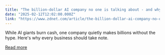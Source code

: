 ```yaml
---
title: "The billion-dollar AI company no one is talking about - and why you should care"
date: "2025-02-12T12:02:00.000Z"
link: "https://www.zdnet.com/article/the-billion-dollar-ai-company-no-one-is-talking-about-why-you-should-care/"
---
```


While AI giants burn cash, one company quietly makes billions without the hype. Here's why every business should take note.

[Read more](https://www.zdnet.com/article/the-billion-dollar-ai-company-no-one-is-talking-about-why-you-should-care/)
